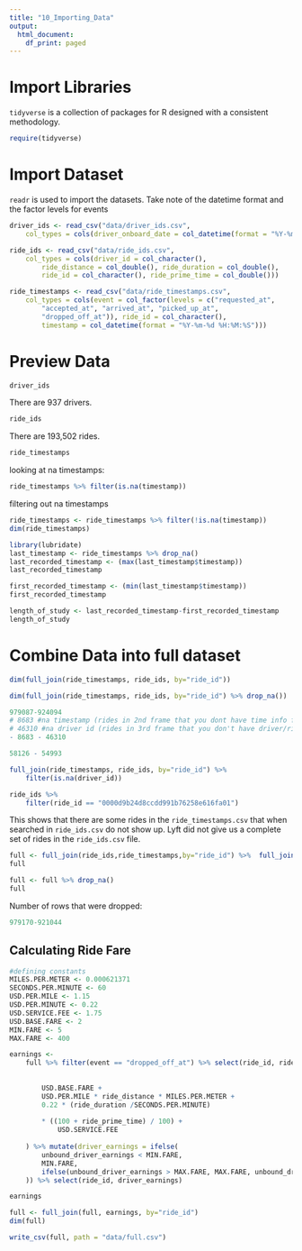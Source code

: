 ```yaml
---
title: "10_Importing_Data"
output:
  html_document:
    df_print: paged
---
```


# Import Libraries
`tidyverse` is a collection of packages for R designed with a consistent methodology.

```r
require(tidyverse)
```

# Import Dataset
`readr` is used to import the datasets. Take note of the datetime format and the factor levels for events
```r
driver_ids <- read_csv("data/driver_ids.csv", 
    col_types = cols(driver_onboard_date = col_datetime(format = "%Y-%m-%d %H:%M:%S")))

ride_ids <- read_csv("data/ride_ids.csv", 
    col_types = cols(driver_id = col_character(), 
        ride_distance = col_double(), ride_duration = col_double(), 
        ride_id = col_character(), ride_prime_time = col_double()))

ride_timestamps <- read_csv("data/ride_timestamps.csv", 
    col_types = cols(event = col_factor(levels = c("requested_at", 
        "accepted_at", "arrived_at", "picked_up_at", 
        "dropped_off_at")), ride_id = col_character(), 
        timestamp = col_datetime(format = "%Y-%m-%d %H:%M:%S")))
```

# Preview Data
```r
driver_ids
```

There are 937 drivers.

```r
ride_ids
```

There are 193,502 rides.

```r
ride_timestamps
```
looking at na timestamps:
```r
ride_timestamps %>% filter(is.na(timestamp))
```
filtering out na timestamps
```r
ride_timestamps <- ride_timestamps %>% filter(!is.na(timestamp))
dim(ride_timestamps)
```


```r
library(lubridate)
last_timestamp <- ride_timestamps %>% drop_na()
last_recorded_timestamp <- (max(last_timestamp$timestamp))
last_recorded_timestamp

first_recorded_timestamp <- (min(last_timestamp$timestamp))
first_recorded_timestamp

length_of_study <- last_recorded_timestamp-first_recorded_timestamp
length_of_study

```

# Combine Data into full dataset

```r
dim(full_join(ride_timestamps, ride_ids, by="ride_id"))
```
```r
dim(full_join(ride_timestamps, ride_ids, by="ride_id") %>% drop_na())
```

```r
979087-924094
# 8683 #na timestamp (rides in 2nd frame that you dont have time info for)
# 46310 #na driver id (rides in 3rd frame that you don't have driver/ridedistance/duration/primetime)
- 8683 - 46310
```

```r
58126 - 54993
```


```r
full_join(ride_timestamps, ride_ids, by="ride_id") %>% 
    filter(is.na(driver_id))
```
```r
ride_ids %>% 
    filter(ride_id == "0000d9b24d8ccdd991b76258e616fa01")
```
This shows that there are some rides in the `ride_timestamps.csv` that when searched in `ride_ids.csv` do not show up. Lyft did not give us a complete set of rides in the `ride_ids.csv` file. 

```r
full <- full_join(ride_ids,ride_timestamps,by="ride_id") %>%  full_join(driver_ids,by="driver_id")
full
```


```r
full <- full %>% drop_na()
full
```

Number of rows that were dropped:

```r
979170-921044 
```


## Calculating Ride Fare
```r

#defining constants
MILES.PER.METER <- 0.000621371
SECONDS.PER.MINUTE <- 60
USD.PER.MILE <- 1.15
USD.PER.MINUTE <- 0.22
USD.SERVICE.FEE <- 1.75
USD.BASE.FARE <- 2
MIN.FARE <- 5
MAX.FARE <- 400

earnings <-
    full %>% filter(event == "dropped_off_at") %>% select(ride_id, ride_distance, ride_duration, ride_prime_time) %>% mutate(unbound_driver_earnings = 
                                                                                                                                 (
                                                                                                                                     (
        USD.BASE.FARE + 
        USD.PER.MILE * ride_distance * MILES.PER.METER +
        0.22 * (ride_duration /SECONDS.PER.MINUTE)
                                                                                                                                     )
        * ((100 + ride_prime_time) / 100) + 
            USD.SERVICE.FEE 
                                                                                                                                 )
    ) %>% mutate(driver_earnings = ifelse(
        unbound_driver_earnings < MIN.FARE,
        MIN.FARE,
        ifelse(unbound_driver_earnings > MAX.FARE, MAX.FARE, unbound_driver_earnings)
    )) %>% select(ride_id, driver_earnings)

earnings
```

```r
full <- full_join(full, earnings, by="ride_id")
dim(full)
```

```r
write_csv(full, path = "data/full.csv")
```
